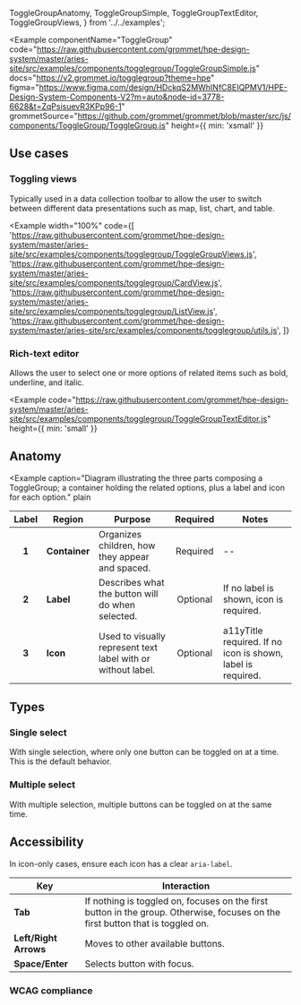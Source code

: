   ToggleGroupAnatomy,
  ToggleGroupSimple,
  ToggleGroupTextEditor,
  ToggleGroupViews,
} from '../../examples';

<Example
  componentName="ToggleGroup"
  code="https://raw.githubusercontent.com/grommet/hpe-design-system/master/aries-site/src/examples/components/togglegroup/ToggleGroupSimple.js"
  docs="https://v2.grommet.io/togglegroup?theme=hpe"
  figma="https://www.figma.com/design/HDckqS2MWhINfC8EIQPMV1/HPE-Design-System-Components-V2?m=auto&node-id=3778-6628&t=ZqPsisuevR3KPp96-1"
  grommetSource="https://github.com/grommet/grommet/blob/master/src/js/components/ToggleGroup/ToggleGroup.js"
  height={{ min: 'xsmall' }}
>
  <ToggleGroupSimple />
</Example>

## Use cases

### Toggling views

Typically used in a data collection toolbar to allow the user to switch between different data presentations such as map, list, chart, and table.

<Example
  width="100%"
  code={[
    'https://raw.githubusercontent.com/grommet/hpe-design-system/master/aries-site/src/examples/components/togglegroup/ToggleGroupViews.js',
    'https://raw.githubusercontent.com/grommet/hpe-design-system/master/aries-site/src/examples/components/togglegroup/CardView.js',
    'https://raw.githubusercontent.com/grommet/hpe-design-system/master/aries-site/src/examples/components/togglegroup/ListView.js',
    'https://raw.githubusercontent.com/grommet/hpe-design-system/master/aries-site/src/examples/components/togglegroup/utils.js',
  ]}
>
  <ToggleGroupViews />
</Example>

### Rich-text editor

Allows the user to select one or more options of related items such as bold, underline, and italic.

<Example
  code="https://raw.githubusercontent.com/grommet/hpe-design-system/master/aries-site/src/examples/components/togglegroup/ToggleGroupTextEditor.js"
  height={{ min: 'small' }}
>
  <ToggleGroupTextEditor />
</Example>

## Anatomy

<Example
  caption="Diagram illustrating the three parts composing a ToggleGroup; a container holding the related options, plus a label and icon for each option."
  plain
>
  <ToggleGroupAnatomy />
</Example>

| Label | Region        | Purpose                                                      | Required | Notes                                                       |
| :---: | ------------- | ------------------------------------------------------------ | :------: | ----------------------------------------------------------- |
| **1** | **Container** | Organizes children, how they appear and spaced.              | Required | --                                                          |
| **2** | **Label**     | Describes what the button will do when selected.             | Optional | If no label is shown, icon is required.                     |
| **3** | **Icon**      | Used to visually represent text label with or without label. | Optional | a11yTitle required. If no icon is shown, label is required. |

## Types

### Single select

With single selection, where only one button can be toggled on at a time. This is the default behavior.

### Multiple select

With multiple selection, multiple buttons can be toggled on at the same time.

## Accessibility

In icon-only cases, ensure each icon has a clear `aria-label`.

| Key                   | Interaction                                                                                                                    |
| --------------------- | ------------------------------------------------------------------------------------------------------------------------------ |
| **Tab**               | If nothing is toggled on, focuses on the first button in the group. Otherwise, focuses on the first button that is toggled on. |
| **Left/Right Arrows** | Moves to other available buttons.                                                                                              |
| **Space/Enter**       | Selects button with focus.                                                                                                     |

### WCAG compliance

<AccessibilitySection title="ToggleGroup" />
